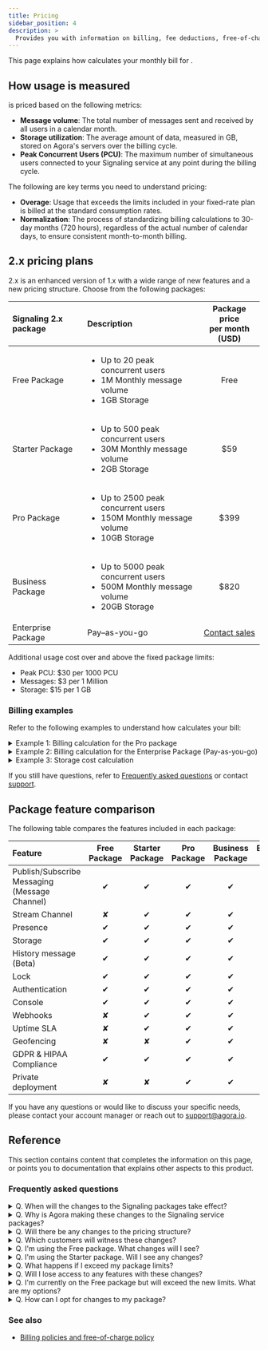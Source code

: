 ```yaml
---
title: Pricing
sidebar_position: 4
description: >
  Provides you with information on billing, fee deductions, free-of-charge policy, and any suspension to your account based on the account type.
---
```




This page explains how <Vg k="COMPANY" /> calculates your monthly bill for <Vg k="SIG"/>.

## How <Vg k="SIG" /> usage is measured

<Vg k="SIG" /> is priced based on the following metrics:

- **Message volume**: The total number of messages sent and received by all users in a calendar month.
- **Storage utilization**: The average amount of data, measured in GB, stored on Agora's servers over the billing cycle.
- **Peak Concurrent Users (PCU)**: The maximum number of simultaneous users connected to your Signaling service at any point during the billing cycle.

The following are key terms you need to understand pricing:

- **Overage**: Usage that exceeds the limits included in your fixed-rate plan is billed at the standard consumption rates.
- **Normalization**: The process of standardizing billing calculations to 30-day months (720 hours), regardless of the actual number of calendar days, to ensure consistent month-to-month billing.

<Pricing />

## <Vg k="SIG"/> 2.x pricing plans

<Vg k="SIG"/> 2.x is an enhanced version of 1.x with a wide range of new features and a new pricing structure. Choose from the following packages:

| Signaling 2.x package | Description | Package price<br/> per month (USD) |
|:-------------|:------------------------------------------|:---------:|
| Free Package | <ul><li>Up to 20 peak concurrent users</li><li> 1M Monthly message volume</li><li> 1GB Storage</li></ul> | Free |
| Starter Package | <ul><li>Up to 500 peak concurrent users</li><li> 30M Monthly message volume</li><li> 2GB Storage</li></ul> | $59 |
| Pro Package | <ul><li>Up to 2500 peak concurrent users</li><li> 150M Monthly message volume</li><li> 10GB Storage</li></ul> | $399 |
| Business Package | <ul><li>Up to 5000 peak concurrent users</li><li> 500M Monthly message volume</li><li> 20GB Storage</li></ul> | $820 |
| Enterprise Package | Pay–as-you-go | [Contact sales](https://www.agora.io/en/talk-to-us/) |

Additional usage cost over and above the fixed package limits:

- Peak PCU: $30 per 1000 PCU
- Messages: $3 per 1 Million
- Storage: $15 per 1 GB

### Billing examples

Refer to the following examples to understand how <Vg k="COMPANY" /> calculates your bill:

<details>
<summary>Example 1: Billing calculation for the Pro package</summary>

The Pro package has a fixed monthly fee of $399, which includes:

- Up to 2,500 peak concurrent users (PCU)
- Up to 150 million monthly messages
- Up to 10GB average storage utilization. See [Example 3: Storage cost calculation](#storage-cost) for details on how storage use is calculated.

If your usage stays within these thresholds, your monthly bill is the base subscription fee of $399 with no additional charges.

If you exceed these limits, additional usage is charged at the following overage rates:

| Resource              | Billing Unit            | Rate   |
|:----------------------|:------------------------|-------:|
| Peak Concurrent Users | 1,000 PCU               | $30.00 |
| Message Volume        | 1 Million messages      | $3.00  |
| Storage               | 1 GB                    | $15.00 |

</details>

<details>
<summary>Example 2: Billing calculation for the Enterprise Package (Pay-as-you-go)</summary>

The Enterprise Package follows a pure consumption-based model where you pay only
for what you use.

Example Scenario: Consider a customer with the following monthly usage:

- 20,000 peak concurrent users
- 800 million messages sent
- 3.93 GB average storage utilization. See [Example 3: Storage cost calculation](#storage-cost) for details on how storage use is calculated.

Detailed Billing Calculation:

1. Peak Concurrent Users (PCU)
    - PCU Usage: 20,000 users (highest recorded in the month)
    - PCU Rate: $30.00 per 1,000 PCU
    - PCU Cost = (20,000 ÷ 1,000) × $30.00 = $600.00

2. Message Volume
    - Total Messages: 800 million
    - Message Rate: $3.00 per million messages
    - Message Cost = 800 × $3.00 = $2,400.00

3. Storage Utilization
    - Average Monthly Storage: 3.93 GB
    - Storage Rate: $15.00 per GB per month
    - Storage Cost = 3.93 GB × $15.00 = $58.95

4. Total Monthly Invoice
    - Total Monthly Cost = PCU Cost + Message Cost + Storage Cost
        - = $600.00 + $2,400.00 + $58.95
        - = $3,058.95
</details>

<details>
<summary>Example 3: Storage cost calculation</summary>
<a id="storage-cost"></a>

Storage is billed based on the average monthly utilization, calculated from hourly measurements.

Storage Calculation Process:
- **Hourly measurement**: Agora captures storage utilization every hour.
- **Monthly normalization**: For billing consistency, all months are normalized to 30 days (720 hours).

**Example**: For usage in March (a 31-day month):
- Week 1: 2 GB baseline storage
- Weeks 2-3: 6 GB during high usage period
- Week 4+: 2 GB returning to baseline

**Calculation**:
- Week 1 (7 days): 2 GB × (7 days × 24 hours) = 336 GB-hours
- Weeks 2-3 (14 days): 6 GB × (14 days × 24 hours) = 2,016 GB-hours
- Week 4+ (10 days): 2 GB × (10 days × 24 hours) = 480 GB-hours

Total GB-hours: 336 + 2,016 + 480 = 2,832 GB-hours

Normalized Monthly Average: 2,832 GB-hours ÷ 720 hours (Normalization) = 3.93 GB.

Normalization is the process of standardizing billing calculations to 30-day months (720 hours) regardless of actual calendar days which is 31 in this example.

Storage Cost = 3.93 GB × $15.00 per GB = $58.95

</details>

If you still have questions, refer to [Frequently asked questions](#frequently-asked-questions) or contact [<Vg k="COMPANY" /> support](mailto:support@agora.io).

## Package feature comparison

The following table compares the features included in each package:

| Feature | Free Package | Starter Package | Pro Package | Business Package | Enterprise Package |
|:----------|:-----------:|:--------------:|:----------:|:---------------:|:-------------:|
| Publish/Subscribe Messaging<br/>(Message Channel) | ✔   | ✔| ✔   | ✔  | ✔   |
| Stream Channel    | ✘           | ✔| ✔           | ✔  | ✔   |
| Presence          | ✔           | ✔| ✔           | ✔  | ✔   |
| Storage           | ✔           | ✔| ✔           | ✔  | ✔   |
| History message (Beta) | ✔      | ✔| ✔           | ✔  | ✔   |
| Lock              | ✔           | ✔| ✔           | ✔  | ✔   |
| Authentication    | ✔           | ✔| ✔           | ✔  | ✔   |
| Console           | ✔           | ✔| ✔           | ✔  | ✔   |
| Webhooks          | ✘           | ✔| ✔           | ✔  | ✔   |
| Uptime SLA        | ✘           | ✔| ✔           | ✔  | ✔   |
| Geofencing        | ✘           | ✘| ✔           | ✔  | ✔   |
| GDPR & HIPAA Compliance  | ✔    | ✔| ✔           | ✔  | ✔   |
| Private deployment| ✘           | ✘| ✔           | ✔  | ✔   |


If you have any questions or would like to discuss your specific needs, please contact your account manager or reach out to support@agora.io.

## Reference
This section contains content that completes the information on this page, or points you to documentation that explains other aspects to this product.

### Frequently asked questions

<details>
<summary>Q. When will the changes to the Signaling packages take effect?</summary>

The changes take effect on May 1, 2025. The first invoice reflecting these changes will be generated in June 2025
</details>

<details>
<summary>Q. Why is Agora making these changes to the Signaling service packages?</summary>

These changes are being implemented to better align <Vg k="COMPANY" />'s services with industry standards and provide more consistent global service quality.
</details>

<details>
<summary>Q. Will there be any changes to the pricing structure?</summary>

No, there are no changes to the pricing structure or the costs of our existing paid
packages. The changes primarily affect capacity thresholds and feature availability
across service tiers.
</details>

<details>
<summary>Q. Which customers will witness these changes?</summary>

These changes are primarily applicable for:
- Customers using Signaling 2.x on Free, Pro, and Business packages
- Customers using Signaling 1.x on the Free package

Enterprise Package customers using Signaling 1.x in the DAU model will not be affected. Similarly no changes are applicable for the Signaling 2.x starter pack.
</details>

<details>
<summary>Q. I'm using the Free package. What changes will I see?</summary>

Free package users will see revised limits:
- Peak concurrent users reduced from 100 to 20
- Monthly message volume reduced from 3M to 1M
- Storage remains at 1GB
- Some advanced features like Stream Channel will not be available with the free package
</details>

<details>
<summary>Q. I'm using the Starter package. Will I see any changes?</summary>

There are no changes to the Starter package capacity thresholds. You will continue to
have access to:
- Up to 500 peak concurrent users
- 30M monthly message volume
- 2GB storage
- All standard features including Stream Channel, Presence, Storage, etc.
</details>

<details>
<summary>Q. What happens if I exceed my package limits?</summary>

Usage above your fixed plan limits will be charged as additional usage (overage) at
the standard consumption rates:
- Peak PCU: $30 per 1000 PCU
- Messages: $3 per 1 Million
- Storage: $15 per 1 GB per month
</details>

<details>
<summary>Q. Will I lose access to any features with these changes?</summary>

Feature availability depends on your package:
- **Free Package**: Will no longer have access to Stream Channel and Webhooks
- **Starter Package**: No changes to feature availability
- **Pro and Business Packages**: No changes to feature availability
- **Enterprise Package**: No changes to feature availability
</details>

<details>
<summary>Q. I'm currently on the Free package but will exceed the new limits. What are my
options?</summary>

If you're currently on the Free package and anticipate exceeding the new limits (20
PCU, 1M monthly messages), <Vg k="COMPANY" /> recommends upgrading to the Starter package
($59/month), which provides:

- Up to 500 peak concurrent users
- 30M monthly message volume
- 2GB storage
- Full feature access including Stream Channel and Webhooks
</details>

<details>
<summary>Q. How can I opt for changes to my package?</summary>

You can subscribe to a new package or change the subscribed package using <Vg k="CONSOLE" />.

The console shows the following messages when you attempt to upgrade, downgrade or
unsubscribe a package. 

- **Upgrade notice**:
    
    *When upgrading your package, the new package tariffs are applied immediately. The charge will be prorated based on the remaining days of the current billing cycle.*

- **Downgrade notice**:

    *Your downgrade will take effect at the end of the current billing cycle. Until then, you will be charged at the current package rate.*

- **Unsubscribe notice**:
    
    *Unsubscribing will take effect at the end of the current billing cycle. Post which, your account will automatically switch to the Free Signaling 2.x package.*

If you need any further assistance, contact your account manager or reach out to
support@agora.io to discuss your specific needs and concerns.

</details>

<Reference />

### See also

- [Billing policies and free-of-charge policy](../reference/billing-policies)